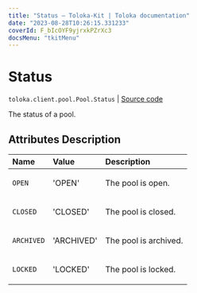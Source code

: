 ```yaml
---
title: "Status — Toloka-Kit | Toloka documentation"
date: "2023-08-28T10:26:15.331233"
coverId: F_bIcOYF9yjrxkPZrXc3
docsMenu: "tkitMenu"
---
```


# Status

`toloka.client.pool.Pool.Status` | [Source code](https://github.com/Toloka/toloka-kit/blob/v1.2.1/src/client/pool/__init__.py#L163)

The status of a pool.

## Attributes Description

| Name | Value | Description |
| :------| :-----------| :----------| 
`OPEN`|'OPEN'|<p>The pool is open.</p>
`CLOSED`|'CLOSED'|<p>The pool is closed.</p>
`ARCHIVED`|'ARCHIVED'|<p>The pool is archived.</p>
`LOCKED`|'LOCKED'|<p>The pool is locked.</p>